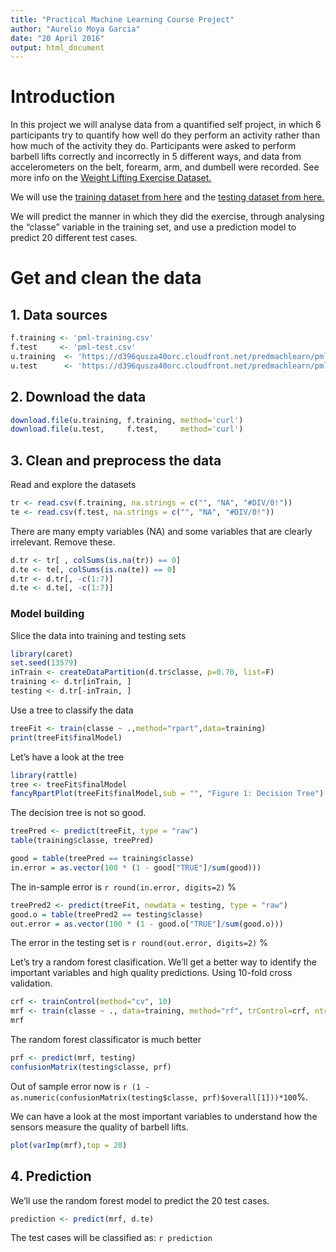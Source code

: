 ```yaml
---
title: "Practical Machine Learning Course Project"
author: "Aurelio Moya Garcia"
date: "20 April 2016"
output: html_document
---
```


# Introduction
In this project we will analyse data from a quantified self project, in which 6 participants try to quantify how well do they perform an activity rather than how much of the activity they do.
Participants  were asked to perform barbell lifts correctly and incorrectly in 5 different ways, and data from accelerometers on the belt, forearm, arm, and dumbell were recorded. See more info on the [Weight Lifting Exercise Dataset.](http://groupware.les.inf.puc-rio.br/har)

We will use the [training dataset from here](https://d396qusza40orc.cloudfront.net/predmachlearn/pml-training.csv) and the [testing dataset from here.](https://d396qusza40orc.cloudfront.net/predmachlearn/pml-testing.csv)

We will predict the manner in which they did the exercise, through analysing the "classe" variable in the training set, and use a prediction model to predict 20 different test cases. 

# Get and clean the data
## 1. Data sources
```r
f.training <- 'pml-training.csv'
f.test     <- 'pml-test.csv'
u.training  <- 'https://d396qusza40orc.cloudfront.net/predmachlearn/pml-training.csv'
u.test      <- 'https://d396qusza40orc.cloudfront.net/predmachlearn/pml-testing.csv'
```
## 2. Download the data
```r
download.file(u.training, f.training, method='curl')
download.file(u.test,     f.test,     method='curl')
```
## 3. Clean and preprocess the data
Read and explore the datasets
```r
tr <- read.csv(f.training, na.strings = c("", "NA", "#DIV/0!"))
te <- read.csv(f.test, na.strings = c("", "NA", "#DIV/0!"))
```
There are many empty variables (NA) and some variables that are clearly irrelevant. Remove these.
```r
d.tr <- tr[ , colSums(is.na(tr)) == 0]
d.te <- te[, colSums(is.na(te)) == 0]
d.tr <- d.tr[, -c(1:7)]
d.te <- d.te[, -c(1:7)]
```
### Model building
Slice the data into training and testing sets

```r
library(caret)
set.seed(13579) 
inTrain <- createDataPartition(d.tr$classe, p=0.70, list=F)
training <- d.tr[inTrain, ]
testing <- d.tr[-inTrain, ]
```

Use a tree to classify the data

```r
treeFit <- train(classe ~ .,method="rpart",data=training)
print(treeFit$finalModel)
```

Let's have a look at the tree
```r
library(rattle)
tree <- treeFit$finalModel
fancyRpartPlot(treeFit$finalModel,sub = "", "Figure 1: Decision Tree")
```



The decision tree is not so good.
```r
treePred <- predict(treeFit, type = "raw")
table(training$classe, treePred)
```


```r
good = table(treePred == training$classe)
in.error = as.vector(100 * (1 - good["TRUE"]/sum(good)))
```
The in-sample error is `r round(in.error, digits=2) ` %


```r
treePred2 <- predict(treeFit, newdata = testing, type = "raw")
good.o = table(treePred2 == testing$classe)
out.error = as.vector(100 * (1 - good.o["TRUE"]/sum(good.o)))
```

The error in the testing set is `r round(out.error, digits=2) ` %

Let's try a random forest clasification. We'll get a better way to identify the important variables and high quality predictions. Using 10-fold cross validation.

```r
crf <- trainControl(method="cv", 10)
mrf <- train(classe ~ ., data=training, method="rf", trControl=crf, ntree=100)
mrf
```


The random forest classificator is much better

```r
prf <- predict(mrf, testing)
confusionMatrix(testing$classe, prf)
```

Out of sample error now is `r (1 - as.numeric(confusionMatrix(testing$classe, prf)$overall[1]))*100`%.

We can have a look at the most important variables to understand how the sensors measure the quality of barbell lifts.

```r
plot(varImp(mrf),top = 20)
```

## 4. Prediction
We'll use the random forest model to predict the 20 test cases.

```r
prediction <- predict(mrf, d.te)
```
The test cases will be classified as: `r prediction`
